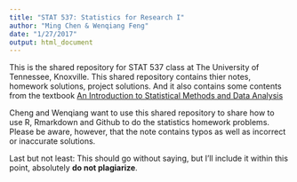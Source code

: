 ```yaml
---
title: "STAT 537: Statistics for Research I"
author: "Ming Chen & Wenqiang Feng"
date: "1/27/2017"
output: html_document
---
```

This is the shared repository for STAT 537 class at The University of Tennessee, Knoxville. This shared repository contains thier  notes, homework solutions, project solutions. And it also contains some contents from the textbook [An Introduction to Statistical Methods and Data Analysis](http://www.univpgri-palembang.ac.id/perpus-fkip/Perpustakaan/Metodologi/Lyman_Ott,_Michael_Longnecker-An_Introduction_to_Statistical_Methods_and_Data_Analysis,_6th_Edition____-Brooks_Cole(2010).pdf)

Cheng and Wenqiang want to use this shared repository to share how to use R, Rmarkdown and Github to do the statistics homework problems. Please be aware, however, that the note contains typos as well as incorrect or inaccurate solutions. 

Last but not least: This should go without saying, but I’ll include it within this point, absolutely **do not plagiarize**. 

